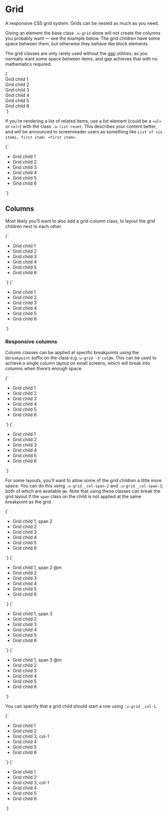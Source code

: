 
<Meta title="Utilities/grid" />

# Grid

A responsive CSS grid system. Grids can be nested as much as you need.

Giving an element the base class `.u-grid` alone will not create the columns you probably want — see the example below. The grid children have some space between them, but otherwise they behave like block elements.

The grid classes are only rarely used without the [gap](/docs/utilities-gap--u-gap-m) utilities, as you normally want some space between items, and gap achieves that with no mathematics required.

<Canvas>
  <Story name="u-grid">
    {`
      <div class="u-grid u-gap-m u-padding-m u-bg--gray-10">
        <div class="u-bg--background u-padding-m a-card">Grid child 1</div>
        <div class="u-bg--background u-padding-m a-card">Grid child 2</div>
        <div class="u-bg--background u-padding-m a-card">Grid child 3</div>
        <div class="u-bg--background u-padding-m a-card">Grid child 4</div>
        <div class="u-bg--background u-padding-m a-card">Grid child 5</div>
        <div class="u-bg--background u-padding-m a-card">Grid child 6</div>
      </div>
    `}
  </Story>
</Canvas>

If you’re rendering a list of related items, use a list element (could be a `<ul>` or `<ol>`) with the class `.a-list-reset`. This describes your content better, and will be announced to screenreader users as something like `List of six items, first item: <first item>`.

<Canvas>
  <Story name="u-grid (list)">
    {`
      <ul class="u-grid u-gap-m a-list-reset u-padding-m u-bg--gray-10">
        <li class="u-bg--background u-padding-m a-card">Grid child 1</li>
        <li class="u-bg--background u-padding-m a-card">Grid child 2</li>
        <li class="u-bg--background u-padding-m a-card">Grid child 3</li>
        <li class="u-bg--background u-padding-m a-card">Grid child 4</li>
        <li class="u-bg--background u-padding-m a-card">Grid child 5</li>
        <li class="u-bg--background u-padding-m a-card">Grid child 6</li>
      </ul>
    `}
  </Story>
</Canvas>

## Columns

Most likely you’ll want to also add a grid-column class, to layout the grid children next to each other.

<Canvas isColumn>
  <Story name="u-grid--2-col">
    {`
      <ul class="u-grid u-gap-m u-grid--2-col u-padding-m u-bg--gray-10 a-list-reset">
        <li class="u-bg--background u-padding-m a-card">Grid child 1</li>
        <li class="u-bg--background u-padding-m a-card">Grid child 2</li>
        <li class="u-bg--background u-padding-m a-card">Grid child 3</li>
        <li class="u-bg--background u-padding-m a-card">Grid child 4</li>
        <li class="u-bg--background u-padding-m a-card">Grid child 5</li>
        <li class="u-bg--background u-padding-m a-card">Grid child 6</li>
      </ul>
    `}
  </Story>
  <Story name="u-grid--3-col">
    {`
      <ul class="u-grid u-gap-m u-grid--3-col u-padding-m u-bg--gray-10 a-list-reset">
        <li class="u-bg--background u-padding-m a-card">Grid child 1</li>
        <li class="u-bg--background u-padding-m a-card">Grid child 2</li>
        <li class="u-bg--background u-padding-m a-card">Grid child 3</li>
        <li class="u-bg--background u-padding-m a-card">Grid child 4</li>
        <li class="u-bg--background u-padding-m a-card">Grid child 5</li>
        <li class="u-bg--background u-padding-m a-card">Grid child 6</li>
      </ul>
    `}
  </Story>
</Canvas>

### Responsive columns

Column classes can be applied at specific breakpoints using the `@breakpoint` suffix on the class e.g. `u-grid--3-col@m`. This can be used to achieve a single column layout on small screens, which will break into columns when there’s enough space.

<Canvas isColumn>
  <Story name="u-grid--2-col@m">
    {`
      <ul class="u-grid u-gap-m u-grid--2-col@m u-padding-m u-bg--gray-10 a-list-reset">
        <li class="u-bg--background u-padding-m a-card">Grid child 1</li>
        <li class="u-bg--background u-padding-m a-card">Grid child 2</li>
        <li class="u-bg--background u-padding-m a-card">Grid child 3</li>
        <li class="u-bg--background u-padding-m a-card">Grid child 4</li>
        <li class="u-bg--background u-padding-m a-card">Grid child 5</li>
        <li class="u-bg--background u-padding-m a-card">Grid child 6</li>
      </ul>
    `}
  </Story>
  <Story name="u-grid--3-col@m">
    {`
      <ul class="u-grid u-gap-m u-grid--3-col@m u-padding-m u-bg--gray-10 a-list-reset">
        <li class="u-bg--background u-padding-m a-card">Grid child 1</li>
        <li class="u-bg--background u-padding-m a-card">Grid child 2</li>
        <li class="u-bg--background u-padding-m a-card">Grid child 3</li>
        <li class="u-bg--background u-padding-m a-card">Grid child 4</li>
        <li class="u-bg--background u-padding-m a-card">Grid child 5</li>
        <li class="u-bg--background u-padding-m a-card">Grid child 6</li>
      </ul>
    `}
  </Story>
</Canvas>

For some layouts, you’ll want to allow some of the grid children a little more space. You can do this using `.u-grid__col-span-2` and `.u-grid__col-span-3`, both of which are available `@m`. Note that using these classes can break the grid layout if the `span` class on the child is not applied at the same breakpoint as the grid.

<Canvas isColumn>
  <Story name="u-grid__col-span-2">
    {`
      <ul class="u-grid u-gap-m u-grid--2-col u-padding-m u-bg--gray-10 a-list-reset">
        <li class="u-bg--brand-2 u-padding-m a-card u-grid__col-span-2">Grid child 1, span 2</li>
        <li class="u-bg--background u-padding-m a-card">Grid child 2</li>
        <li class="u-bg--background u-padding-m a-card">Grid child 3</li>
        <li class="u-bg--background u-padding-m a-card">Grid child 4</li>
        <li class="u-bg--background u-padding-m a-card">Grid child 5</li>
        <li class="u-bg--background u-padding-m a-card">Grid child 6</li>
      </ul>
    `}
  </Story>
  <Story name="u-grid__col-span-2@m">
    {`
      <ul class="u-grid u-gap-m u-grid--2-col@m u-padding-m u-bg--gray-10 a-list-reset">
        <li class="u-bg--brand-2 u-padding-m a-card u-grid__col-span-2@m">Grid child 1, span 2 @m</li>
        <li class="u-bg--background u-padding-m a-card">Grid child 2</li>
        <li class="u-bg--background u-padding-m a-card">Grid child 3</li>
        <li class="u-bg--background u-padding-m a-card">Grid child 4</li>
        <li class="u-bg--background u-padding-m a-card">Grid child 5</li>
        <li class="u-bg--background u-padding-m a-card">Grid child 6</li>
      </ul>
    `}
  </Story>
  <Story name="u-grid__col-span-3">
    {`
      <ul class="u-grid u-gap-m u-grid--3-col u-padding-m u-bg--gray-10 a-list-reset">
        <li class="u-bg--brand-2 u-padding-m a-card u-grid__col-span-3">Grid child 1, span 3</li>
        <li class="u-bg--background u-padding-m a-card">Grid child 2</li>
        <li class="u-bg--background u-padding-m a-card">Grid child 3</li>
        <li class="u-bg--background u-padding-m a-card">Grid child 4</li>
        <li class="u-bg--background u-padding-m a-card">Grid child 5</li>
        <li class="u-bg--background u-padding-m a-card">Grid child 6</li>
      </ul>
    `}
  </Story>
  <Story name="u-grid__col-span-3@m">
    {`
      <ul class="u-grid u-gap-m u-grid--3-col@m u-padding-m u-bg--gray-10 a-list-reset">
        <li class="u-bg--brand-2 u-padding-m a-card u-grid__col-span-3@m">Grid child 1, span 3 @m</li>
        <li class="u-bg--background u-padding-m a-card">Grid child 2</li>
        <li class="u-bg--background u-padding-m a-card">Grid child 3</li>
        <li class="u-bg--background u-padding-m a-card">Grid child 4</li>
        <li class="u-bg--background u-padding-m a-card">Grid child 5</li>
        <li class="u-bg--background u-padding-m a-card">Grid child 6</li>
      </ul>
    `}
  </Story>
</Canvas>

You can specify that a grid child should start a row using `.u-grid__col-1`.

<Canvas isColumn>
  <Story name="u-grid__col-1">
    {`
      <ul class="u-grid u-gap-m u-grid--3-col u-padding-m u-bg--gray-10 a-list-reset">
        <li class="u-bg--background u-padding-m a-card">Grid child 1</li>
        <li class="u-bg--background u-padding-m a-card">Grid child 2</li>
        <li class="u-bg--brand-2 u-padding-m a-card u-grid__col-1">Grid child 3, col-1</li>
        <li class="u-bg--background u-padding-m a-card">Grid child 4</li>
        <li class="u-bg--background u-padding-m a-card">Grid child 5</li>
        <li class="u-bg--background u-padding-m a-card">Grid child 6</li>
      </ul>
    `}
  </Story>
  <Story name="u-grid__col-1@m">
    {`
      <ul class="u-grid u-gap-m u-grid--3-col@m u-padding-m u-bg--gray-10 a-list-reset">
        <li class="u-bg--background u-padding-m a-card">Grid child 1</li>
        <li class="u-bg--background u-padding-m a-card">Grid child 2</li>
        <li class="u-bg--brand-2 u-padding-m a-card u-grid__col-1@m">Grid child 3, col-1</li>
        <li class="u-bg--background u-padding-m a-card">Grid child 4</li>
        <li class="u-bg--background u-padding-m a-card">Grid child 5</li>
        <li class="u-bg--background u-padding-m a-card">Grid child 6</li>
      </ul>
    `}
  </Story>
</Canvas>
